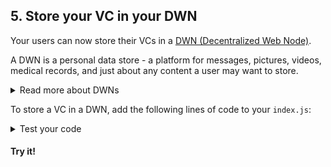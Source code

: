 
<section class="docs-section">

## 5. Store your VC in your DWN

Your users can now store their VCs in a [DWN (Decentralized Web Node)](https://developer.tbd.website/docs/web5/learn/decentralized-web-nodes).

A DWN is a personal data store - a platform for messages, pictures, videos, medical records, and just about any content a user may want to store.

<details>
    <summary>Read more about DWNs</summary>

Your app should not store users' data in your centralized database. Instead, their data should be stored in their DWN. This is how the user retains ownership over their content. Through permissions, users can decide which apps can read, write, and delete content from their DWN.

The DWN exists in local storage under the name dwn-info. The DWN persists across browser sessions and can be synched across a user's devices.

A user can host their DWN in mulitple locations. The Web5 SDK is both browser and Node.js compliant, meaning you can use the same APIs on both client side and serverside.

</details>

To store a VC in a DWN, add the following lines of code to your `index.js`:

<CodeSnippet snippetName="writeQuickstartVcToDwn" />

<details>
    <summary>Test your code</summary>

Let's see what was just written to the DWN.

In index.js, add the following line and save your file:

```js
console.log('writeResult', record);
```

Then from the terminal, run:
```bash
node index.js
```

You'll see the record that was written to the user's DWN. It will resemble:
```bash
writeResult _Record {}
```
    
</details>

#### Try it!

</section>
